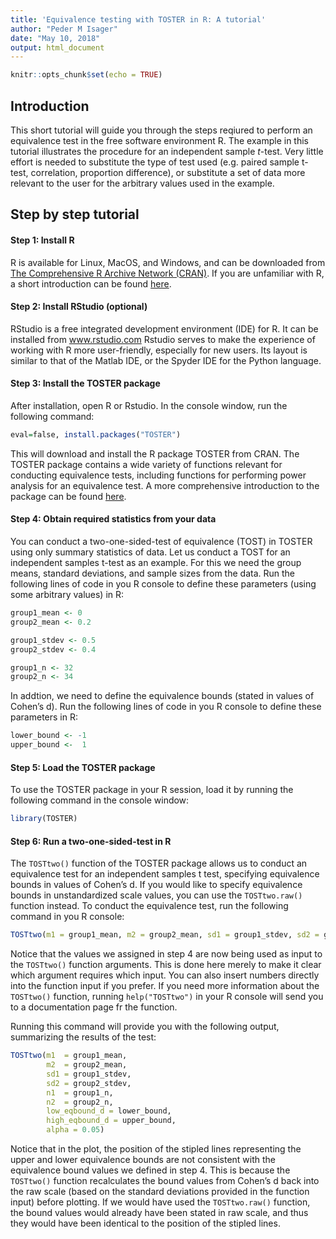 ```yaml
---
title: 'Equivalence testing with TOSTER in R: A tutorial'
author: "Peder M Isager"
date: "May 10, 2018"
output: html_document
---
```


```r
knitr::opts_chunk$set(echo = TRUE)
```

## Introduction

This short tutorial will guide you through the steps reqiured to perform an equivalence test in the free software environment R. The example in this tutorial illustrates the procedure for an independent sample *t*-test. Very little effort is needed to substitute the type of test used (e.g. paired sample t-test, correlation, proportion difference), or substitute a set of data more relevant to the user for the arbitrary values used in the example.  


## Step by step tutorial

#### Step 1: Install R
R is available for Linux, MacOS, and Windows, and can be downloaded from [The Comprehensive R Archive Network (CRAN)](https://cran.r-project.org/). If you are unfamiliar with R, a short introduction can be found [here](https://www.statmethods.net/r-tutorial/index.html). 

#### Step 2: Install RStudio (optional)
RStudio is a free integrated development environment (IDE) for R. It can be installed from [www.rstudio.com](https://www.rstudio.com/products/rstudio/download/) Rstudio serves to make the experience of working with R more user-friendly, especially for new users. Its layout is similar to that of the Matlab IDE, or the Spyder IDE for the Python language. 

#### Step 3: Install the TOSTER package
After installation, open R or Rstudio. In the console window, run the following command: 

```r
eval=false, install.packages("TOSTER")
```

This will download and install the R package TOSTER from CRAN. The TOSTER package contains a wide variety of functions relevant for conducting equivalence tests, including functions for performing power analysis for an equivalence test. A more comprehensive introduction to the package can be found [here](https://cran.rstudio.com/web/packages/TOSTER/vignettes/IntroductionToTOSTER.html). 

#### Step 4: Obtain required statistics from your data

You can conduct a two-one-sided-test of equivalence (TOST) in TOSTER using only summary statistics of data. Let us conduct a TOST for an independent samples t-test as an example. For this we need the group means, standard deviations, and sample sizes from the data. Run the following lines of code in you R console to define these parameters (using some arbitrary values) in R:


```r
group1_mean <- 0
group2_mean <- 0.2

group1_stdev <- 0.5
group2_stdev <- 0.4

group1_n <- 32
group2_n <- 34
```

In addtion, we need to define the equivalence bounds (stated in values of Cohen's d). Run the following lines of code in you R console to define these parameters in R:

```r
lower_bound <- -1
upper_bound <-  1
```


#### Step 5: Load the TOSTER package

To use the TOSTER package in your R session, load it by running the following command in the console window:

```r
library(TOSTER)
```

#### Step 6: Run a two-one-sided-test in R

The `TOSTtwo()` function of the TOSTER package allows us to conduct an equivalence test for an independent samples t test, specifying equivalence bounds in values of Cohen's d. If you would like to specify equivalence bounds in unstandardized scale values, you can use the `TOSTtwo.raw()` function instead. To conduct the equivalence test, run the following command in you R console:

```r
TOSTtwo(m1 = group1_mean, m2 = group2_mean, sd1 = group1_stdev, sd2 = group2_stdev, n1 = group1_n, n2 = group2_n, low_eqbound_d = lower_bound, high_eqbound_d = upper_bound, alpha = 0.05)
```

Notice that the values we assigned in step 4 are now being used as input to the `TOSTtwo()` function arguments. This is done here merely to make it clear which argument requires which input. You can also insert numbers directly into the function input if you prefer. If you need more information about the `TOSTtwo()` function, running `help("TOSTtwo")` in your R console will send you to a documentation page fr the function. 

Running this command will provide you with the following output, summarizing the results of the test:

```r
TOSTtwo(m1  = group1_mean,
        m2  = group2_mean, 
        sd1 = group1_stdev,
        sd2 = group2_stdev,
        n1  = group1_n,
        n2  = group2_n, 
        low_eqbound_d = lower_bound, 
        high_eqbound_d = upper_bound, 
        alpha = 0.05)
```

Notice that in the plot, the position of the stipled lines representing the upper and lower equivalence bounds are not consistent with the equivalence bound values we defined in step 4. This is because the `TOSTtwo()` function recalculates the bound values from Cohen's d back into the raw scale (based on the standard deviations provided in the function input) before plotting. If we would have used the `TOSTtwo.raw()` function, the bound values would already have been stated in raw scale, and thus they would have been identical to the position of the stipled lines.